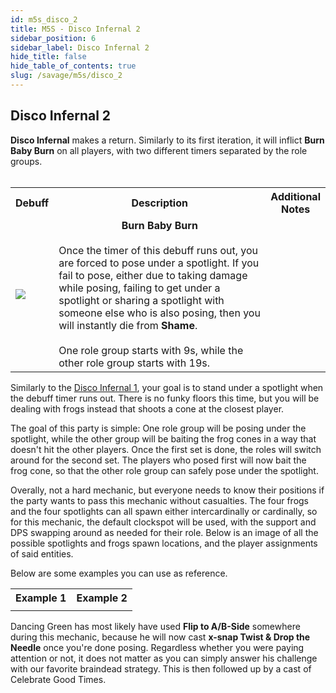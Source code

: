 ```yaml
---
id: m5s_disco_2
title: M5S - Disco Infernal 2
sidebar_position: 6
sidebar_label: Disco Infernal 2
hide_title: false
hide_table_of_contents: true
slug: /savage/m5s/disco_2
---
```



## Disco Infernal 2

<strong>Disco Infernal</strong> makes a return. Similarly to its first iteration, it will inflict <strong>Burn Baby Burn</strong> on all players, with two different timers separated by the role groups.<br /><br />

<table width='80%'>
    <tr>
        <th>Debuff</th>
        <th width='70%'>Description</th>
        <th>Additional Notes</th>
    </tr>
    <tr>
        <td><img src={burn_baby_burn_icon_hr} /></td>
        <td><center><strong>Burn Baby Burn</strong></center><br />Once the timer of this debuff runs out, you are forced to pose under a spotlight. If you fail to pose, either due to taking damage while posing, failing to get under a spotlight or sharing a spotlight with someone else who is also posing, then you will instantly die from <strong>Shame</strong>.<br /><br />One role group starts with 9s, while the other role group starts with 19s.</td>
        <td><KittenAsset path='m5s/burn_baby_burn2_partylist.png' /></td>
    </tr>
</table>

Similarly to the [Disco Infernal 1](/savage/m5s/disco_1), your goal is to stand under a spotlight when the debuff timer runs out. There is no funky floors this time, but you will be dealing with frogs instead that shoots a cone at the closest player.

The goal of this party is simple: One role group will be posing under the spotlight, while the other group will be baiting the frog cones in a way that doesn't hit the other players. Once the first set is done, the roles will switch around for the second set. The players who posed first will now bait the frog cone, so that the other role group can safely pose under the spotlight.

Overally, not a hard mechanic, but everyone needs to know their positions if the party wants to pass this mechanic without casualties. The four frogs and the four spotlights can all spawn either intercardinally or cardinally, so for this mechanic, the default clockspot will be used, with the support and DPS swapping around as needed for their role. Below is an image of all the possible spotlights and frogs spawn locations, and the player assignments of said entities.

<KittenAsset path='m5s/disco_infernal2_prio.png' wrapper='div' width='40%' />

Below are some examples you can use as reference.

<table>
    <tr>
        <th>Example 1</th>
        <th>Example 2</th>
    </tr>
    <tr>
        <td><KittenAsset path='m5s/disco_infernal2_example1.webm' /></td>
        <td><KittenAsset path='m5s/disco_infernal2_example2.webm' /></td>
    </tr>
</table>

Dancing Green has most likely have used <strong>Flip to A/B-Side</strong> somewhere during this mechanic, because he will now cast <strong>x-snap Twist & Drop the Needle</strong> once you're done posing. Regardless whether you were paying attention or not, it does not matter as you can simply answer his challenge with our favorite braindead strategy. This is then followed up by a cast of <Raidwide>Celebrate Good Times</Raidwide>.
